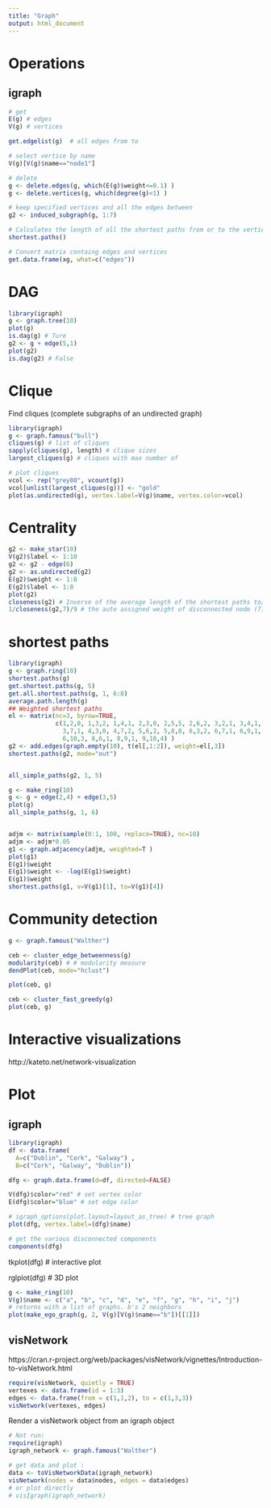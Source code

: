 ---
title: "Graph"
output: html_document
---

# Operations

## igraph 

```r
# get 
E(g) # edges
V(g) # vertices

get.edgelist(g)  # all edges from to

# select vertice by name
V(g)[V(g)$name=="node1"]

# delete 
g <- delete.edges(g, which(E(g)$weight<=0.1) ) 
g <- delete.vertices(g, which(degree(g)<1) )

# keep specified vertices and all the edges between
g2 <- induced_subgraph(g, 1:7)

# Calculates the length of all the shortest paths from or to the vertices
shortest.paths()

# Convert matrix containg edges and vertices
get.data.frame(xg, what=c("edges"))


```

# DAG
```{r, warning=F, message=F}
library(igraph)
g <- graph.tree(10)
plot(g)
is.dag(g) # Ture
g2 <- g + edge(5,1)
plot(g2)
is.dag(g2) # False
```

# Clique
Find cliques (complete subgraphs of an undirected graph)
```{r, warning=F}
library(igraph)
g <- graph.famous("bull")
cliques(g) # list of cliques       
sapply(cliques(g), length) # clique sizes
largest_cliques(g) # cliques with max number of 

# plot cliques
vcol <- rep("grey80", vcount(g))
vcol[unlist(largest_cliques(g))] <- "gold"
plot(as.undirected(g), vertex.label=V(g)$name, vertex.color=vcol)
```

# Centrality 
```r
g2 <- make_star(10)
V(g2)$label <- 1:10
g2 <- g2 - edge(6)
g2 <- as.undirected(g2)
E(g2)$weight <- 1:8 
E(g2)$label <- 1:8
plot(g2)
closeness(g2) # Inverse of the average length of the shortest paths to/from all the other vertices; more weight less closeness
1/closeness(g2,7)/9 # the auto assigned weight of disconnected node (7) to the rest of 9 nodes
```

# shortest paths
```{r}
library(igraph)
g <- graph.ring(10)
shortest.paths(g)
get.shortest.paths(g, 5)
get.all.shortest.paths(g, 1, 6:8)
average.path.length(g)
## Weighted shortest paths
el <- matrix(nc=3, byrow=TRUE,
             c(1,2,0, 1,3,2, 1,4,1, 2,3,0, 2,5,5, 2,6,2, 3,2,1, 3,4,1,
               3,7,1, 4,3,0, 4,7,2, 5,6,2, 5,8,8, 6,3,2, 6,7,1, 6,9,1,
               6,10,3, 8,6,1, 8,9,1, 9,10,4) )
g2 <- add.edges(graph.empty(10), t(el[,1:2]), weight=el[,3])
shortest.paths(g2, mode="out")


all_simple_paths(g2, 1, 5)

g <- make_ring(10)
g <- g + edge(2,4) + edge(3,5)
plot(g)
all_simple_paths(g, 1, 6)


adjm <- matrix(sample(0:1, 100, replace=TRUE), nc=10)
adjm <- adjm*0.05
g1 <- graph.adjacency(adjm, weighted=T )
plot(g1)
E(g1)$weight
E(g1)$weight <- -log(E(g1)$weight)
E(g1)$weight 
shortest.paths(g1, v=V(g1)[1], to=V(g1)[4])

```

# Community detection
```{r}
g <- graph.famous("Walther")

ceb <- cluster_edge_betweenness(g) 
modularity(ceb) # # modularity measure
dendPlot(ceb, mode="hclust")

plot(ceb, g) 

ceb <- cluster_fast_greedy(g)
plot(ceb, g)
```


# Interactive visualizations
http://kateto.net/network-visualization

# Plot

## igraph

```{r, warning=F, message=F}
library(igraph)
df <- data.frame(
  A=c("Dublin", "Cork", "Galway") , 
  B=c("Cork", "Galway", "Dublin"))

dfg <- graph.data.frame(d=df, directed=FALSE)

V(dfg)$color="red" # set vertex color
E(dfg)$color="blue" # set edge color

# igraph_options(plot.layout=layout_as_tree) # tree graph
plot(dfg, vertex.label=(dfg)$name)

# get the various disconnected components 
components(dfg)

```

tkplot(dfg)  # interactive plot

rglplot(dfg) # 3D plot


```{r, warning=F, message=F}
g <- make_ring(10)
V(g)$name <- c("a", "b", "c", "d", "e", "f", "g", "h", "i", "j")
# returns with a list of graphs. b's 2 neighbors
plot(make_ego_graph(g, 2, V(g)[V(g)$name=="b"])[[1]])

```


## visNetwork

https://cran.r-project.org/web/packages/visNetwork/vignettes/Introduction-to-visNetwork.html
```{r, warning=F, message=F}
require(visNetwork, quietly = TRUE)
vertexes <- data.frame(id = 1:3)
edges <- data.frame(from = c(1,1,2), to = c(1,3,3))
visNetwork(vertexes, edges)

```

 Render a visNetwork object from an igraph object
```{r, warning=F, message=F}
# Not run: 
require(igraph)
igraph_network <- graph.famous("Walther")

# get data and plot :
data <- toVisNetworkData(igraph_network)
visNetwork(nodes = data$nodes, edges = data$edges)
# or plot directly
# visIgraph(igraph_network)
```
